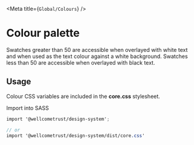 

<Meta title={`Global/Colours`} />

# Colour palette

Swatches greater than 50 are accessible when overlayed with white text and when used as the text colour against a white background. Swatches less than 50 are accessible when overlayed with black text.

<ColourVariables tokens={colourTokens} />

## Usage

Colour CSS variables are included in the **core.css** stylesheet.

Import into SASS

```scss
import '@wellcometrust/design-system';

// or 
import '@wellcometrust/design-system/dist/core.css'
```
